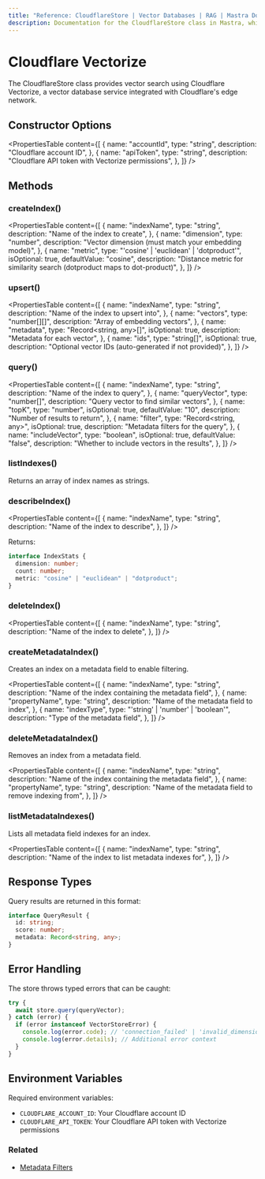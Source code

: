 ```yaml
---
title: "Reference: CloudflareStore | Vector Databases | RAG | Mastra Docs"
description: Documentation for the CloudflareStore class in Mastra, which provides vector search using Cloudflare Vectorize.
---
```


# Cloudflare Vectorize

The CloudflareStore class provides vector search using Cloudflare Vectorize, a vector database service integrated with Cloudflare's edge network.

## Constructor Options

<PropertiesTable
  content={[
    {
      name: "accountId",
      type: "string",
      description: "Cloudflare account ID",
    },
    {
      name: "apiToken",
      type: "string",
      description: "Cloudflare API token with Vectorize permissions",
    },
  ]}
/>

## Methods

### createIndex()

<PropertiesTable
  content={[
    {
      name: "indexName",
      type: "string",
      description: "Name of the index to create",
    },
    {
      name: "dimension",
      type: "number",
      description: "Vector dimension (must match your embedding model)",
    },
    {
      name: "metric",
      type: "'cosine' | 'euclidean' | 'dotproduct'",
      isOptional: true,
      defaultValue: "cosine",
      description: "Distance metric for similarity search (dotproduct maps to dot-product)",
    },
  ]}
/>

### upsert()

<PropertiesTable
  content={[
    {
      name: "indexName",
      type: "string",
      description: "Name of the index to upsert into",
    },
    {
      name: "vectors",
      type: "number[][]",
      description: "Array of embedding vectors",
    },
    {
      name: "metadata",
      type: "Record<string, any>[]",
      isOptional: true,
      description: "Metadata for each vector",
    },
    {
      name: "ids",
      type: "string[]",
      isOptional: true,
      description: "Optional vector IDs (auto-generated if not provided)",
    },
  ]}
/>

### query()

<PropertiesTable
  content={[
    {
      name: "indexName",
      type: "string",
      description: "Name of the index to query",
    },
    {
      name: "queryVector",
      type: "number[]",
      description: "Query vector to find similar vectors",
    },
    {
      name: "topK",
      type: "number",
      isOptional: true,
      defaultValue: "10",
      description: "Number of results to return",
    },
    {
      name: "filter",
      type: "Record<string, any>",
      isOptional: true,
      description: "Metadata filters for the query",
    },
    {
      name: "includeVector",
      type: "boolean",
      isOptional: true,
      defaultValue: "false",
      description: "Whether to include vectors in the results",
    },
  ]}
/>

### listIndexes()

Returns an array of index names as strings.

### describeIndex()

<PropertiesTable
  content={[
    {
      name: "indexName",
      type: "string",
      description: "Name of the index to describe",
    },
  ]}
/>

Returns:

```typescript copy
interface IndexStats {
  dimension: number;
  count: number;
  metric: "cosine" | "euclidean" | "dotproduct";
}
```

### deleteIndex()

<PropertiesTable
  content={[
    {
      name: "indexName",
      type: "string",
      description: "Name of the index to delete",
    },
  ]}
/>

### createMetadataIndex()

Creates an index on a metadata field to enable filtering.

<PropertiesTable
  content={[
    {
      name: "indexName",
      type: "string", 
      description: "Name of the index containing the metadata field",
    },
    {
      name: "propertyName",
      type: "string",
      description: "Name of the metadata field to index",
    },
    {
      name: "indexType",
      type: "'string' | 'number' | 'boolean'",
      description: "Type of the metadata field",
    },
  ]}
/>

### deleteMetadataIndex()

Removes an index from a metadata field.

<PropertiesTable
  content={[
    {
      name: "indexName",
      type: "string",
      description: "Name of the index containing the metadata field",
    },
    {
      name: "propertyName",
      type: "string",
      description: "Name of the metadata field to remove indexing from",
    },
  ]}
/>

### listMetadataIndexes()

Lists all metadata field indexes for an index.

<PropertiesTable
  content={[
    {
      name: "indexName",
      type: "string",
      description: "Name of the index to list metadata indexes for",
    },
  ]}
/>

## Response Types

Query results are returned in this format:

```typescript copy
interface QueryResult {
  id: string;
  score: number;
  metadata: Record<string, any>;
}
```

## Error Handling

The store throws typed errors that can be caught:

```typescript copy
try {
  await store.query(queryVector);
} catch (error) {
  if (error instanceof VectorStoreError) {
    console.log(error.code); // 'connection_failed' | 'invalid_dimension' | etc
    console.log(error.details); // Additional error context
  }
}
```

## Environment Variables

Required environment variables:

- `CLOUDFLARE_ACCOUNT_ID`: Your Cloudflare account ID
- `CLOUDFLARE_API_TOKEN`: Your Cloudflare API token with Vectorize permissions

### Related
- [Metadata Filters](./metadata-filters) 